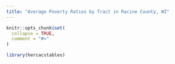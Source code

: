 ```yaml
---
title: "Average Poverty Ratios by Tract in Racine County, WI"
---
```


```r
knitr::opts_chunk$set(
  collapse = TRUE,
  comment = "#>"
)
```

```r
library(hercacstables)
```

